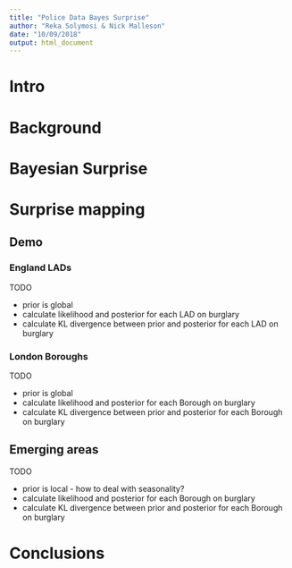 ```yaml
---
title: "Police Data Bayes Surprise"
author: "Reka Solymosi & Nick Malleson"
date: "10/09/2018"
output: html_document
---
```


# Intro

# Background

# Bayesian Surprise

# Surprise mapping

## Demo

### England LADs

TODO

- prior is global
- calculate likelihood and posterior for each LAD on burglary
- calculate KL divergence between prior and posterior for each LAD on burglary

### London Boroughs

TODO

- prior is global
- calculate likelihood and posterior for each Borough on burglary
- calculate KL divergence between prior and posterior for each Borough on burglary

## Emerging areas

TODO

- prior is local - how to deal with seasonality?
- calculate likelihood and posterior for each Borough on burglary
- calculate KL divergence between prior and posterior for each Borough on burglary

# Conclusions
